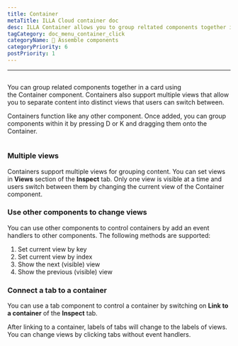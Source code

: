 ```yaml
---
title: Container
metaTitle: ILLA Cloud container doc
desc: ILLA Container allows you to group reltated components together in a card
tagCategory: doc_menu_container_click
categoryName: 🧬 Assemble components
categoryPriority: 6
postPriority: 1
---
```


* * *

## <h2 hidden>Container</h2>

You can group related components together in a card using the Container component. Containers also support multiple views that allow you to separate content into distinct views that users can switch between.

Containers function like any other component. Once added, you can group components within it by pressing D or K and dragging them onto the Container.

<img
  src='https://cdn.illacloud.com/official-website/img/docs/assemble/container.png'
  alt=""
/>

### Multiple views

Containers support multiple views for grouping content. You can set views in **Views** section of the **Inspect** tab. Only one view is visible at a time and users switch between them by changing the current view of the Container component.

### Use other components to change views

You can use other components to control containers by add an event handlers to other components. The following methods are supported:

1.  Set current view by key
2.  Set current view by index
3.  Show the next  (visible)  view
4.  Show the previous (visible) view

### Connect a tab to a container

You can use a tab component to control a container by switching on **Link to a container** of the **Inspect** tab.

After linking to a container, labels of tabs will change to the labels of views. You can change views by clicking tabs without event handlers. 

